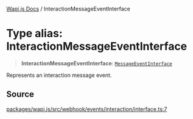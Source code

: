 [Wapi.js Docs](../README.mdx) / InteractionMessageEventInterface

# Type alias: InteractionMessageEventInterface

> **InteractionMessageEventInterface**: [`MessageEventInterface`](../interfaces/MessageEventInterface.mdx)

Represents an interaction message event.

## Source

[packages/wapi.js/src/webhook/events/interaction/interface.ts:7](https://github.com/sarthakjdev/wapi.js/blob/1b066ed4efaf997a4bb012da51514dfcb4165da6/packages/wapi.js/src/webhook/events/interaction/interface.ts#L7)
